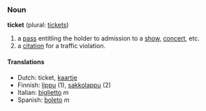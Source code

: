 ===Noun===
'''ticket''' (plural: [[tickets]])

#a [[pass]] entitling the holder to admission to a [[show]], [[concert]], etc.
#a [[citation]] for a traffic violation.  <!-- US only? -->

====Translations====
*Dutch: ticket, [[kaartje]]
*Finnish: [[lippu]] (1), [[sakkolappu]] (2)
*Italian: [[biglietto]] ''m''
*Spanish: [[boleto]] ''m''